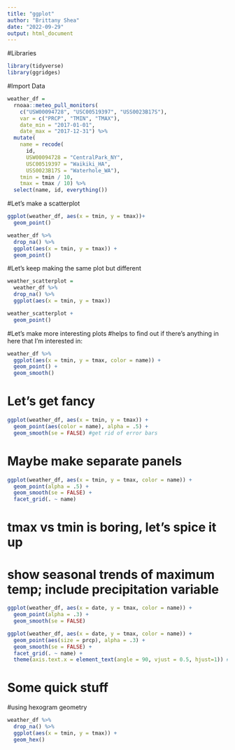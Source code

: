 ```yaml
---
title: "ggplot"
author: "Brittany Shea"
date: "2022-09-29"
output: html_document
---
```

#Libraries

```r
library(tidyverse)
library(ggridges)
```

#Import Data
```r
weather_df = 
  rnoaa::meteo_pull_monitors(
    c("USW00094728", "USC00519397", "USS0023B17S"),
    var = c("PRCP", "TMIN", "TMAX"), 
    date_min = "2017-01-01",
    date_max = "2017-12-31") %>%
  mutate(
    name = recode(
      id, 
      USW00094728 = "CentralPark_NY", 
      USC00519397 = "Waikiki_HA",
      USS0023B17S = "Waterhole_WA"),
    tmin = tmin / 10,
    tmax = tmax / 10) %>%
  select(name, id, everything())
```
#Let's make a scatterplot
```r
ggplot(weather_df, aes(x = tmin, y = tmax))+
  geom_point()
```

```r
weather_df %>%
  drop_na() %>% 
  ggplot(aes(x = tmin, y = tmax)) + 
  geom_point()
```

#Let's keep making the same plot but different
```r
weather_scatterplot = 
  weather_df %>%
  drop_na() %>%
  ggplot(aes(x = tmin, y = tmax)) 

weather_scatterplot +
  geom_point()
```

#Let's make more interesting plots
#helps to find out if there's anything in here that I'm interested in:
```r
weather_df %>%
  ggplot(aes(x = tmin, y = tmax, color = name)) +
  geom_point() +
  geom_smooth()
```

# Let's get fancy

```r
ggplot(weather_df, aes(x = tmin, y = tmax)) + 
  geom_point(aes(color = name), alpha = .5) +
  geom_smooth(se = FALSE) #get rid of error bars
```

# Maybe make separate panels

```r
ggplot(weather_df, aes(x = tmin, y = tmax, color = name)) + 
  geom_point(alpha = .5) +
  geom_smooth(se = FALSE) + 
  facet_grid(. ~ name)
```

# tmax vs tmin is boring, let's spice it up
# show seasonal trends of maximum temp; include precipitation variable
```r
ggplot(weather_df, aes(x = date, y = tmax, color = name)) + 
  geom_point(alpha = .3) +
  geom_smooth(se = FALSE)

ggplot(weather_df, aes(x = date, y = tmax, color = name)) + 
  geom_point(aes(size = prcp), alpha = .3) +
  geom_smooth(se = FALSE) + 
  facet_grid(. ~ name) +
  theme(axis.text.x = element_text(angle = 90, vjust = 0.5, hjust=1)) # make scale cleaner
```

# Some quick stuff
#using hexogram geometry
```r
weather_df %>%
  drop_na() %>% 
  ggplot(aes(x = tmin, y = tmax)) + 
  geom_hex() 

```


